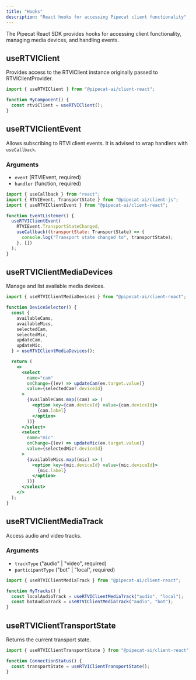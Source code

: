 ```yaml
---
title: "Hooks"
description: "React hooks for accessing Pipecat client functionality"
---
```


The Pipecat React SDK provides hooks for accessing client functionality, managing media devices, and handling events.

## useRTVIClient

Provides access to the RTVIClient instance originally passed to RTVIClientProvider.

```jsx
import { useRTVIClient } from "@pipecat-ai/client-react";

function MyComponent() {
  const rtviClient = useRTVIClient();
}
```

## useRTVIClientEvent

Allows subscribing to RTVI client events. It is advised to wrap handlers with `useCallback`.

### Arguments

- `event` (RTVIEvent, required)
- `handler` (function, required)

```jsx
import { useCallback } from "react";
import { RTVIEvent, TransportState } from "@pipecat-ai/client-js";
import { useRTVIClientEvent } from "@pipecat-ai/client-react";

function EventListener() {
  useRTVIClientEvent(
    RTVIEvent.TransportStateChanged,
    useCallback((transportState: TransportState) => {
      console.log("Transport state changed to", transportState);
    }, [])
  );
}
```

## useRTVIClientMediaDevices

Manage and list available media devices.

```jsx
import { useRTVIClientMediaDevices } from "@pipecat-ai/client-react";

function DeviceSelector() {
  const {
    availableCams,
    availableMics,
    selectedCam,
    selectedMic,
    updateCam,
    updateMic,
  } = useRTVIClientMediaDevices();

  return (
    <>
      <select
        name="cam"
        onChange={(ev) => updateCam(ev.target.value)}
        value={selectedCam?.deviceId}
      >
        {availableCams.map((cam) => (
          <option key={cam.deviceId} value={cam.deviceId}>
            {cam.label}
          </option>
        ))}
      </select>
      <select
        name="mic"
        onChange={(ev) => updateMic(ev.target.value)}
        value={selectedMic?.deviceId}
      >
        {availableMics.map((mic) => (
          <option key={mic.deviceId} value={mic.deviceId}>
            {mic.label}
          </option>
        ))}
      </select>
    </>
  );
}
```

## useRTVIClientMediaTrack

Access audio and video tracks.

### Arguments

- `trackType` ("audio" | "video", required)
- `participantType` ("bot" | "local", required)

```jsx
import { useRTVIClientMediaTrack } from "@pipecat-ai/client-react";

function MyTracks() {
  const localAudioTrack = useRTVIClientMediaTrack("audio", "local");
  const botAudioTrack = useRTVIClientMediaTrack("audio", "bot");
}
```

## useRTVIClientTransportState

Returns the current transport state.

```jsx
import { useRTVIClientTransportState } from "@pipecat-ai/client-react";

function ConnectionStatus() {
  const transportState = useRTVIClientTransportState();
}
```
